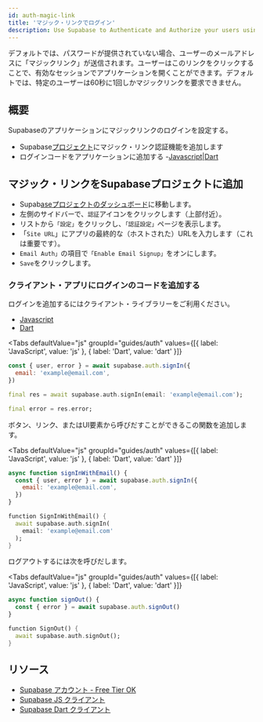 ```yaml
---
id: auth-magic-link
title: 'マジック・リンクでログイン'
description: Use Supabase to Authenticate and Authorize your users using Magic Link.
---
```



デフォルトでは、パスワードが提供されていない場合、ユーザーのメールアドレスに「マジックリンク」が送信されます。ユーザーはこのリンクをクリックすることで、有効なセッションでアプリケーションを開くことができます。デフォルトでは、特定のユーザーは60秒に1回しかマジックリンクを要求できません。

## 概要

Supabaseのアプリケーションにマジックリンクのログインを設定する。

- Supabase[プロジェクト](https://app.supabase.io)にマジック・リンク認証機能を追加します
- ログインコードをアプリケーションに追加する -[Javascript](https://github.com/supabase/supabase-js)|[Dart](https://github.com/supabase/supabase-dart)

## マジック・リンクをSupabaseプロジェクトに追加

- Supab[aseプロジェクトのダッシュボード](https://app.supabase.io)に移動します。
- 左側のサイドバーで、`認証`アイコンをクリックします（上部付近）。
- リストから`「設定」`をクリックし、`「認証設定」`ページを表示します。
- 「`Site URL`」にアプリの最終的な（ホストされた）URLを入力します（これは重要です）。
- `Email Auth」`の項目で`「Enable Email Signup」`をオンにします。
- `Save`をクリックします。

### クライアント・アプリにログインのコードを追加する

ログインを追加するにはクライアント・ライブラリーをご利用ください。

- [Javascript](/docs/reference/javascript/auth-signin#sign-in-with-magic-link)
- [Dart](/docs/reference/dart/auth-signin#sign-in-with-magic-link)

<Tabs
  defaultValue="js"
  groupId="guides/auth"
  values={[{ label: 'JavaScript', value: 'js' }, { label: 'Dart', value: 'dart' }]}
>

<TabItem value="js">

```js
const { user, error } = await supabase.auth.signIn({
  email: 'example@email.com',
})
```

</TabItem>

<TabItem value="dart">

```dart
final res = await supabase.auth.signIn(email: 'example@email.com');

final error = res.error;
```

</TabItem>

</Tabs>

ボタン、リンク、またはUI要素から呼びだすことができるこの関数を追加します。

<Tabs
  defaultValue="js"
  groupId="guides/auth"
  values={[{ label: 'JavaScript', value: 'js' }, { label: 'Dart', value: 'dart' }]}
>

<TabItem value="js">

```js
async function signInWithEmail() {
  const { user, error } = await supabase.auth.signIn({
    email: 'example@email.com',
  })
}
```

</TabItem>

<TabItem value="dart">

```dart
function SignInWithEmail() {
  await supabase.auth.signIn(
    email: 'example@email.com'
  );
}
```

</TabItem>

</Tabs>

ログアウトするには次を呼びだします。

<Tabs
  defaultValue="js"
  groupId="guides/auth"
  values={[{ label: 'JavaScript', value: 'js' }, { label: 'Dart', value: 'dart' }]}
>

<TabItem value="js">

```js
async function signOut() {
  const { error } = await supabase.auth.signOut()
}
```

</TabItem>

<TabItem value="dart">

```dart
function SignOut() {
  await supabase.auth.signOut();
}
```

</TabItem>

</Tabs>

## リソース

- [Supabase アカウント - Free Tier OK](https://supabase.com)
- [Supabase JS クライアント](https://github.com/supabase/supabase-js)
- [Supabase Dart クライアント](https://github.com/supabase/supabase-dart)
